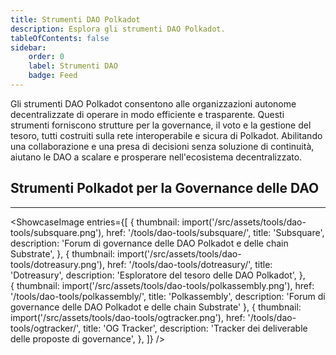 ```yaml
---
title: Strumenti DAO Polkadot
description: Esplora gli strumenti DAO Polkadot.
tableOfContents: false
sidebar: 
    order: 0
    label: Strumenti DAO
    badge: Feed
---
```



Gli strumenti DAO Polkadot consentono alle organizzazioni autonome decentralizzate di operare in modo efficiente e trasparente. Questi strumenti forniscono strutture per la governance, il voto e la gestione del tesoro, tutti costruiti sulla rete interoperabile e sicura di Polkadot. Abilitando una collaborazione e una presa di decisioni senza soluzione di continuità, aiutano le DAO a scalare e prosperare nell'ecosistema decentralizzato.

## Strumenti Polkadot per la Governance delle DAO
----------------
<ShowcaseImage
  entries={[
        {
      thumbnail: import('/src/assets/tools/dao-tools/subsquare.png'),
      href: '/tools/dao-tools/subsquare/',
      title: 'Subsquare',
      description: 'Forum di governance delle DAO Polkadot e delle chain Substrate',
    },
                     {
      thumbnail: import('/src/assets/tools/dao-tools/dotreasury.png'),
      href: '/tools/dao-tools/dotreasury/',
      title: 'Dotreasury',
      description: 'Esploratore del tesoro delle DAO Polkadot',
      },  
    {
      thumbnail: import('/src/assets/tools/dao-tools/polkassembly.png'),
      href: '/tools/dao-tools/polkassembly/',
      title: 'Polkassembly',
      description: 'Forum di governance delle DAO Polkadot e delle chain Substrate'
      },
              {
      thumbnail: import('/src/assets/tools/dao-tools/ogtracker.png'),
      href: '/tools/dao-tools/ogtracker/',
      title: 'OG Tracker',
      description: 'Tracker dei deliverable delle proposte di governance',
    },
  ]}
/>
